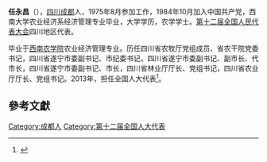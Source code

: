 '''任永昌'''（{{bd|1956年|7月|}}），[[四川|四川]][[成都|成都]]人，1975年8月参加工作，1984年10月加入中国共产党，西南大学农业经济系经济管理专业毕业，大学学历，农学学士。[[第十二届全国人民代表大会|第十二届全国人民代表大会]]四川地区代表。

毕业于[[西南农学院|西南农学院]]农业经济管理专业。历任四川省农牧厅党组成员、省农干院党委书记，四川省遂宁市委副书记、市纪委书记，四川省遂宁市委副书记、副市长、代市长，四川省遂宁市委副书记、市长，四川省林业厅厅长、党组书记，四川省农业厅厅长、党组书记。2013年，担任全国人大代表<ref>{{cite news|title=全国人大代表信息-任永昌|url=http://210.82.31.1:8084/delegate/viewDelegate.action?dbid=122126|accessdate=2013-04-05|newspaper=全国人大网|archive-url=https://web.archive.org/web/20160305224418/http://www.npc.gov.cn/delegate/viewDelegate.action?dbid=122126|archive-date=2016-03-05|dead-url=yes}}</ref>。

==參考文獻==
{{reflist}}
{{中国政治人物小作品}}

[[Category:成都人|Category:成都人]]
[[Category:第十二届全国人大代表|Category:第十二届全国人大代表]]